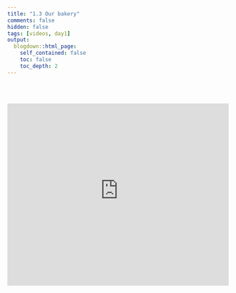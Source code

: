 ```yaml
---
title: "1.3 Our bakery"
comments: false
hidden: false
tags: [videos, day1]
output: 
  blogdown::html_page: 
    self_contained: false
    toc: false
    toc_depth: 2
---
```


<br><br>

<iframe style="border: 0;" width="100%" height="415" src="https://www.youtube-nocookie.com/embed/RlYYv1pRDHw?si=YBj1wHTTZXbVGVly" title="YouTube video player" frameborder="0" allow="accelerometer; autoplay; clipboard-write; encrypted-media; gyroscope; picture-in-picture" allowfullscreen webkitallowfullscreen="true" mozallowfullscreen="true"></iframe>

